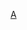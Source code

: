 {{Catnav|頁面分類|自然科学|……|动物|……|鱼类|……|雀鯛科}}
{{Catnav|頁面分類|...|鲈形目|隆頭魚亞目|雀鯛科}}
{{catmore}}
{{Commonscat|Amphiprion}}

[[Category:雀鲷科|A]]